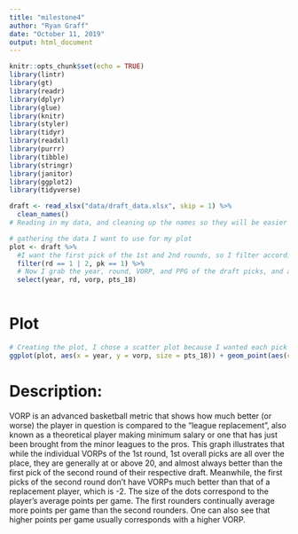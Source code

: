 ```yaml
---
title: "milestone4"
author: "Ryan Graff"
date: "October 11, 2019"
output: html_document
---
```


```r
knitr::opts_chunk$set(echo = TRUE)
library(lintr)
library(gt)
library(readr)
library(dplyr)
library(glue)
library(knitr)
library(styler)
library(tidyr)
library(readxl)
library(purrr)
library(tibble)
library(stringr)
library(janitor)
library(ggplot2)
library(tidyverse)
```


```r
draft <- read_xlsx("data/draft_data.xlsx", skip = 1) %>%
  clean_names()
# Reading in my data, and cleaning up the names so they will be easier to manipulate
```

```r
# gathering the data I want to use for my plot
plot <- draft %>% 
  #I want the first pick of the 1st and 2nd rounds, so I filter accordingly
  filter(rd == 1 | 2, pk == 1) %>% 
  # Now I grab the year, round, VORP, and PPG of the draft picks, and am now ready to plot
  select(year, rd, vorp, pts_18)
  
```

# Plot
```r
# Creating the plot, I chose a scatter plot because I wanted each pick to have its own data point.  I added in ppg for size of the dot in order to convey more information about the ability of each pick.
ggplot(plot, aes(x = year, y = vorp, size = pts_18)) + geom_point(aes(color = factor(rd), size = pts_18)) + labs(title = "The Title of 'First Pick' is Not Created Equal", subtitle = "VORPs and PPG of the 1st picks in the NBA draft's 1st and 2nd rounds, 1987-2018") + xlab("Year") + ylab("VORP") + labs(color = "Round", size = "Points Per Game (PPG)")

```

# Description: 

  VORP is an advanced basketball metric that shows how much better (or worse) the player in question is compared to the "league replacement", also known as a theoretical player making minimum salary or one that has just been brought from the minor leagues to the pros. This graph illustrates that while the individual VORPs of the 1st round, 1st overall picks are all over the place, they are generally at or above 20, and almost always better than the first pick of the second round of their respective draft.  Meanwhile, the first picks of the second round don't have VORPs much better than that of a replacement player, which is -2. 
  The size of the dots correspond to the player's average points per game.  The first rounders continually average more points per game than the second rounders.  One can also see that higher points per game usually corresponds with a higher VORP.
  
  